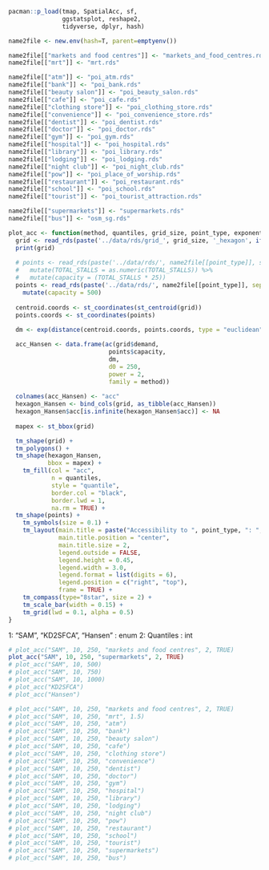 ```r
pacman::p_load(tmap, SpatialAcc, sf, 
               ggstatsplot, reshape2,
               tidyverse, dplyr, hash)
```

```r
name2file <- new.env(hash=T, parent=emptyenv())

name2file[["markets and food centres"]] <- "markets_and_food_centres.rds"
name2file[["mrt"]] <- "mrt.rds"

name2file[["atm"]] <- "poi_atm.rds"
name2file[["bank"]] <- "poi_bank.rds"
name2file[["beauty salon"]] <- "poi_beauty_salon.rds"
name2file[["cafe"]] <- "poi_cafe.rds"
name2file[["clothing store"]] <- "poi_clothing_store.rds"
name2file[["convenience"]] <- "poi_convenience_store.rds"
name2file[["dentist"]] <- "poi_dentist.rds"
name2file[["doctor"]] <- "poi_doctor.rds"
name2file[["gym"]] <- "poi_gym.rds"
name2file[["hospital"]] <- "poi_hospital.rds"
name2file[["library"]] <- "poi_library.rds"
name2file[["lodging"]] <- "poi_lodging.rds"
name2file[["night club"]] <- "poi_night_club.rds"
name2file[["pow"]] <- "poi_place_of_worship.rds"
name2file[["restaurant"]] <- "poi_restaurant.rds"
name2file[["school"]] <- "poi_school.rds"
name2file[["tourist"]] <- "poi_tourist_attraction.rds"

name2file[["supermarkets"]] <- "supermarkets.rds"
name2file[["bus"]] <- "osm_sg.rds"
```

```r
plot_acc <- function(method, quantiles, grid_size, point_type, exponent, subz) {
  grid <- read_rds(paste('../data/rds/grid_', grid_size, '_hexagon', ifelse(subz, '_sz', '_pa'),'.rds', sep=""))
  print(grid)
  
  # points <- read_rds(paste('../data/rds/', name2file[[point_type]], sep="")) %>% 
  #   mutate(TOTAL_STALLS = as.numeric(TOTAL_STALLS)) %>%
  #   mutate(capacity = (TOTAL_STALLS * 25))
  points <- read_rds(paste('../data/rds/', name2file[[point_type]], sep="")) %>%
    mutate(capacity = 500)
  
  centroid.coords <- st_coordinates(st_centroid(grid))
  points.coords <- st_coordinates(points)
  
  dm <- exp(distance(centroid.coords, points.coords, type = "euclidean") / 1000 * exponent)

  acc_Hansen <- data.frame(ac(grid$demand,
                            points$capacity,
                            dm, 
                            d0 = 250,
                            power = 2, 
                            family = method))
  
  colnames(acc_Hansen) <- "acc"
  hexagon_Hansen <- bind_cols(grid, as_tibble(acc_Hansen))
  hexagon_Hansen$acc[is.infinite(hexagon_Hansen$acc)] <- NA
  
  mapex <- st_bbox(grid)

  tm_shape(grid) + 
  tm_polygons() +
  tm_shape(hexagon_Hansen,
           bbox = mapex) + 
    tm_fill(col = "acc",
            n = quantiles,
            style = "quantile",
            border.col = "black",
            border.lwd = 1,
            na.rm = TRUE) +
  tm_shape(points) +
    tm_symbols(size = 0.1) +
    tm_layout(main.title = paste("Accessibility to ", point_type, ": ", method," method", sep=""),
              main.title.position = "center",
              main.title.size = 2,
              legend.outside = FALSE,
              legend.height = 0.45, 
              legend.width = 3.0,
              legend.format = list(digits = 6),
              legend.position = c("right", "top"),
              frame = TRUE) +
    tm_compass(type="8star", size = 2) +
    tm_scale_bar(width = 0.15) +
    tm_grid(lwd = 0.1, alpha = 0.5)
}
```

1: "SAM", "KD2SFCA", "Hansen" : enum 2: Quantiles : int

```r
# plot_acc("SAM", 10, 250, "markets and food centres", 2, TRUE)
plot_acc("SAM", 10, 250, "supermarkets", 2, TRUE)
# plot_acc("SAM", 10, 500)
# plot_acc("SAM", 10, 750)
# plot_acc("SAM", 10, 1000)
# plot_acc("KD2SFCA")
# plot_acc("Hansen")
```

```r
# plot_acc("SAM", 10, 250, "markets and food centres", 2, TRUE)
# plot_acc("SAM", 10, 250, "mrt", 1.5)
# plot_acc("SAM", 10, 250, "atm")
# plot_acc("SAM", 10, 250, "bank")
# plot_acc("SAM", 10, 250, "beauty salon")
# plot_acc("SAM", 10, 250, "cafe")
# plot_acc("SAM", 10, 250, "clothing store")
# plot_acc("SAM", 10, 250, "convenience")
# plot_acc("SAM", 10, 250, "dentist")
# plot_acc("SAM", 10, 250, "doctor")
# plot_acc("SAM", 10, 250, "gym")
# plot_acc("SAM", 10, 250, "hospital")
# plot_acc("SAM", 10, 250, "library")
# plot_acc("SAM", 10, 250, "lodging")
# plot_acc("SAM", 10, 250, "night club")
# plot_acc("SAM", 10, 250, "pow")
# plot_acc("SAM", 10, 250, "restaurant")
# plot_acc("SAM", 10, 250, "school")
# plot_acc("SAM", 10, 250, "tourist")
# plot_acc("SAM", 10, 250, "supermarkets")
# plot_acc("SAM", 10, 250, "bus")
```
